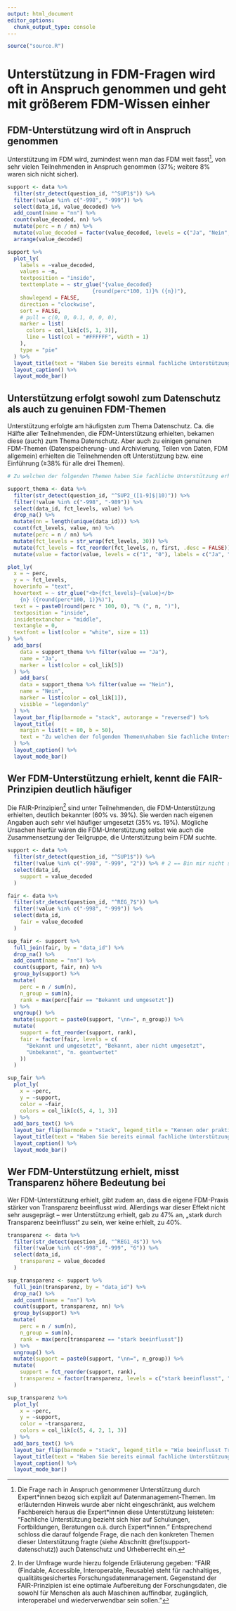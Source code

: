 ```yaml
---
output: html_document
editor_options: 
  chunk_output_type: console
---
```


```r
source("source.R")
```

# Unterstützung in FDM-Fragen wird oft in Anspruch genommen und geht mit größerem FDM-Wissen einher {#support-erhalten}

## FDM-Unterstützung wird oft in Anspruch genommen

Unterstützung im FDM wird, zumindest wenn man das FDM weit fasst[^support], von sehr vielen Teilnehmenden in Anspruch genommen (37%; weitere 8% waren sich nicht sicher).

[^support]: Die Frage nach in Anspruch genommener Unterstützung durch Expert\*innen bezog sich explizit auf Datenmanagement-Themen. Im erläuternden Hinweis wurde aber nicht eingeschränkt, aus welchem Fachbereich heraus die Expert\*innen diese Unterstützung leisteten: "Fachliche Unterstützung bezieht sich hier auf Schulungen, Fortbildungen, Beratungen o.ä. durch Expert*innen." Entsprechend schloss die darauf folgende Frage, die nach den konkreten Themen dieser Unterstützung fragte (siehe Abschnitt \@ref(support-datenschutz)) auch Datenschutz und Urheberrecht ein.

```r
support <- data %>%
  filter(str_detect(question_id, "^SUP1$")) %>%
  filter(!value %in% c("-998", "-999")) %>%
  select(data_id, value_decoded) %>%
  add_count(name = "nn") %>%
  count(value_decoded, nn) %>%
  mutate(perc = n / nn) %>%
  mutate(value_decoded = factor(value_decoded, levels = c("Ja", "Nein", "Bin mir nicht sicher"))) %>%
  arrange(value_decoded)

support %>%
  plot_ly(
    labels = ~value_decoded,
    values = ~n,
    textposition = "inside",
    texttemplate = ~ str_glue("{value_decoded}
                           {round(perc*100, 1)}% ({n})"),
    showlegend = FALSE,
    direction = "clockwise",
    sort = FALSE,
    # pull = c(0, 0, 0.1, 0, 0, 0),
    marker = list(
      colors = col_lik[c(5, 1, 3)],
      line = list(col = "#FFFFFF", width = 1)
    ),
    type = "pie"
  ) %>%
  layout_title(text = "Haben Sie bereits einmal fachliche Unterstützung\ndurch Expert*innen zu Datenmanagement-Themen in Anspruch genommen?") %>%
  layout_caption() %>%
  layout_mode_bar()
```

## Unterstützung erfolgt sowohl zum Datenschutz als auch zu genuinen FDM-Themen {#support-datenschutz}

Unterstützung erfolgte am häufigsten zum Thema Datenschutz. Ca. die Hälfte aller Teilnehmenden, die FDM-Unterstützung erhielten, bekamen diese (auch) zum Thema Datenschutz. Aber auch zu einigen genuinen FDM-Themen (Datenspeicherung- und Archivierung, Teilen von Daten, FDM allgemein) erhielten die Teilnehmenden oft Unterstützung bzw. eine Einführung (≥38% für alle drei Themen).

```r
# Zu welchen der folgenden Themen haben Sie fachliche Unterstützung erhalten?

support_thema <- data %>%
  filter(str_detect(question_id, "^SUP2_([1-9]$|10)")) %>%
  filter(!value %in% c("-998", "-989")) %>%
  select(data_id, fct_levels, value) %>%
  drop_na() %>%
  mutate(nn = length(unique(data_id))) %>%
  count(fct_levels, value, nn) %>%
  mutate(perc = n / nn) %>%
  mutate(fct_levels = str_wrap(fct_levels, 30)) %>%
  mutate(fct_levels = fct_reorder(fct_levels, n, first, .desc = FALSE)) %>%
  mutate(value = factor(value, levels = c("1", "0"), labels = c("Ja", "Nein")))

plot_ly(
  x = ~ perc,
  y = ~ fct_levels,
  hoverinfo = "text",
  hovertext = ~ str_glue("<b>{fct_levels}—{value}</b>
    {n} ({round(perc*100, 1)}%)"),
  text = ~ paste0(round(perc * 100, 0), "% (", n, ")"),
  textposition = "inside",
  insidetextanchor = "middle",
  textangle = 0,
  textfont = list(color = "white", size = 11)
) %>% 
  add_bars(
    data = support_thema %>% filter(value == "Ja"),
    name = "Ja",
    marker = list(color = col_lik[5])
  ) %>%
    add_bars(
    data = support_thema %>% filter(value == "Nein"),
    name = "Nein",
    marker = list(color = col_lik[1]),
    visible = "legendonly"
  ) %>%
  layout_bar_flip(barmode = "stack", autorange = "reversed") %>%
  layout_title(
    margin = list(t = 80, b = 50),
    text = "Zu welchen der folgenden Themen\nhaben Sie fachliche Unterstützung erhalten?"
  ) %>%
  layout_caption() %>%
  layout_mode_bar() 

```

## Wer FDM-Unterstützung erhielt, kennt die FAIR-Prinzipien deutlich häufiger

Die FAIR-Prinzipien[^fair] sind unter Teilnehmenden, die FDM-Unterstützung erhielten, deutlich bekannter (60% vs. 39%). Sie werden nach eigenen Angaben auch sehr viel häufiger umgesetzt (35% vs. 19%). Mögliche Ursachen hierfür wären die FDM-Unterstützung selbst wie auch die Zusammensetzung der Teilgruppe, die Unterstützung beim FDM suchte.

[^fair]: In der Umfrage wurde hierzu folgende Erläuterung gegeben: "FAIR (Findable, Accessible, Interoperable, Reusable) steht für nachhaltiges, qualitätsgesichertes Forschungsdatenmanagement. Gegenstand der FAIR-Prinzipien ist eine optimale Aufbereitung der Forschungsdaten, die sowohl für Menschen als auch Maschinen auffindbar, zugänglich, interoperabel und wiederverwendbar sein sollen."

```r
support <- data %>%
  filter(str_detect(question_id, "^SUP1$")) %>%
  filter(!value %in% c("-998", "-999", "2")) %>% # 2 == Bin mir nicht sicher
  select(data_id,
    support = value_decoded
  )

fair <- data %>%
  filter(str_detect(question_id, "^REG_7$")) %>%
  filter(!value %in% c("-998", "-999")) %>%
  select(data_id,
    fair = value_decoded
  )

sup_fair <- support %>%
  full_join(fair, by = "data_id") %>%
  drop_na() %>%
  add_count(name = "nn") %>%
  count(support, fair, nn) %>%
  group_by(support) %>%
  mutate(
    perc = n / sum(n),
    n_group = sum(n),
    rank = max(perc[fair == "Bekannt und umgesetzt"])
  ) %>%
  ungroup() %>%
  mutate(support = paste0(support, "\nn=", n_group)) %>%
  mutate(
    support = fct_reorder(support, rank),
    fair = factor(fair, levels = c(
      "Bekannt und umgesetzt", "Bekannt, aber nicht umgesetzt",
      "Unbekannt", "n. geantwortet"
    ))
  )

sup_fair %>%
  plot_ly(
    x = ~perc,
    y = ~support,
    color = ~fair,
    colors = col_lik[c(5, 4, 1, 3)]
  ) %>%
  add_bars_text() %>%
  layout_bar_flip(barmode = "stack", legend_title = "Kennen oder praktizieren Sie die FAIR-Prinzipien?") %>%
  layout_title(text = "Haben Sie bereits einmal fachliche Unterstützung\ndurch Expert*innen zu Datenmanagement-Themen in Anspruch genommen?") %>%
  layout_caption() %>%
  layout_mode_bar()  
```

## Wer FDM-Unterstützung erhielt, misst Transparenz höhere Bedeutung bei

Wer FDM-Unterstützung erhielt, gibt zudem an, dass die eigene FDM-Praxis stärker von Transparenz beeinflusst wird. Allerdings war dieser Effekt nicht sehr ausgeprägt – wer Unterstützung erhielt, gab zu 47% an, „stark durch Transparenz beeinflusst“ zu sein, wer keine erhielt, zu 40%.

```r
transparenz <- data %>%
  filter(str_detect(question_id, "^REG1_4$")) %>%
  filter(!value %in% c("-998", "-999", "6")) %>%
  select(data_id,
    transparenz = value_decoded
  )

sup_transparenz <- support %>%
  full_join(transparenz, by = "data_id") %>%
  drop_na() %>%
  add_count(name = "nn") %>%
  count(support, transparenz, nn) %>%
  group_by(support) %>%
  mutate(
    perc = n / sum(n),
    n_group = sum(n),
    rank = max(perc[transparenz == "stark beeinflusst"])
  ) %>%
  ungroup() %>%
  mutate(support = paste0(support, "\nn=", n_group)) %>%
  mutate(
    support = fct_reorder(support, rank),
    transparenz = factor(transparenz, levels = c("stark beeinflusst", "2", "3", "4", "gar nicht beeinflusst", "nicht zutreffend"))
  )

sup_transparenz %>%
  plot_ly(
    x = ~perc,
    y = ~support,
    color = ~transparenz,
    colors = col_lik[c(5, 4, 2, 1, 3)]
  ) %>%
  add_bars_text() %>%
  layout_bar_flip(barmode = "stack", legend_title = "Wie beeinflusst Transparenz Ihre FDM-Praxis?") %>%
  layout_title(text = "Haben Sie bereits einmal fachliche Unterstützung\ndurch Expert*innen zu Datenmanagement-Themen in Anspruch genommen?") %>%
  layout_caption() %>%
  layout_mode_bar()
```

